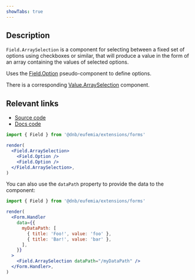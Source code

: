 ```yaml
---
showTabs: true
---
```


## Description

`Field.ArraySelection` is a component for selecting between a fixed set of options using checkboxes or similar, that will produce a value in the form of an array containing the values of selected options.

Uses the [Field.Option](/uilib/extensions/forms/base-fields/Option/) pseudo-component to define options.

There is a corresponding [Value.ArraySelection](/uilib/extensions/forms/Value/ArraySelection) component.

## Relevant links

- [Source code](https://github.com/dnbexperience/eufemia/tree/main/packages/dnb-eufemia/src/extensions/forms/base-fields/ArraySelection)
- [Docs code](https://github.com/dnbexperience/eufemia/tree/main/packages/dnb-design-system-portal/src/docs/uilib/extensions/forms/base-fields/ArraySelection)

```jsx
import { Field } from '@dnb/eufemia/extensions/forms'

render(
  <Field.ArraySelection>
    <Field.Option />
    <Field.Option />
  </Field.ArraySelection>,
)
```

You can also use the `dataPath` property to provide the data to the component:

```jsx
import { Field } from '@dnb/eufemia/extensions/forms'

render(
  <Form.Handler
    data={{
      myDataPath: [
        { title: 'Foo!', value: 'foo' },
        { title: 'Bar!', value: 'bar' },
      ],
    }}
  >
    <Field.ArraySelection dataPath="/myDataPath" />
  </Form.Handler>,
)
```
